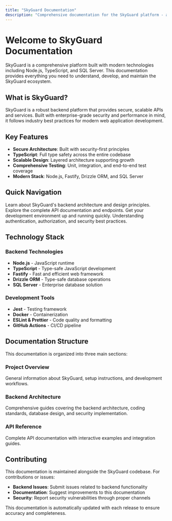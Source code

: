 ```yaml
---
title: "SkyGuard Documentation"
description: "Comprehensive documentation for the SkyGuard platform - architecture, APIs, and development guides"
---
```


# Welcome to SkyGuard Documentation

SkyGuard is a comprehensive platform built with modern technologies including Node.js, TypeScript, and SQL Server. This documentation provides everything you need to understand, develop, and maintain the SkyGuard ecosystem.

## What is SkyGuard?

SkyGuard is a robust backend platform that provides secure, scalable APIs and services. Built with enterprise-grade security and performance in mind, it follows industry best practices for modern web application development.

## Key Features

- **Secure Architecture**: Built with security-first principles
- **TypeScript**: Full type safety across the entire codebase  
- **Scalable Design**: Layered architecture supporting growth
- **Comprehensive Testing**: Unit, integration, and end-to-end test coverage
- **Modern Stack**: Node.js, Fastify, Drizzle ORM, and SQL Server

## Quick Navigation

<CardGroup cols={2}>
  <Card
    title="Architecture Overview"
    icon="building"
    href="/backend/architecture-overview"
  >
    Learn about SkyGuard's backend architecture and design principles.
  </Card>
  <Card
    title="API Reference"
    icon="code"
    href="/api-reference/introduction"
  >
    Explore the complete API documentation and endpoints.
  </Card>
  <Card
    title="Development Setup"
    icon="rocket"
    href="/quickstart"
  >
    Get your development environment up and running quickly.
  </Card>
  <Card
    title="Security Guidelines"
    icon="shield-check"
    href="/backend/security-guidelines"
  >
    Understanding authentication, authorization, and security best practices.
  </Card>
</CardGroup>

## Technology Stack

### Backend Technologies
- **Node.js** - JavaScript runtime
- **TypeScript** - Type-safe JavaScript development
- **Fastify** - Fast and efficient web framework
- **Drizzle ORM** - Type-safe database operations
- **SQL Server** - Enterprise database solution

### Development Tools
- **Jest** - Testing framework
- **Docker** - Containerization
- **ESLint & Prettier** - Code quality and formatting
- **GitHub Actions** - CI/CD pipeline

## Documentation Structure

This documentation is organized into three main sections:

### Project Overview
General information about SkyGuard, setup instructions, and development workflows.

### Backend Architecture  
Comprehensive guides covering the backend architecture, coding standards, database design, and security implementation.

### API Reference
Complete API documentation with interactive examples and integration guides.

## Contributing

This documentation is maintained alongside the SkyGuard codebase. For contributions or issues:

- **Backend Issues**: Submit issues related to backend functionality
- **Documentation**: Suggest improvements to this documentation
- **Security**: Report security vulnerabilities through proper channels

<Info>
This documentation is automatically updated with each release to ensure accuracy and completeness.
</Info>
